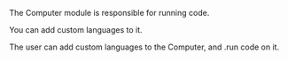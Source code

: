 The Computer module is responsible for running code.

You can add custom languages to it.

The user can add custom languages to the Computer, and .run code on it.